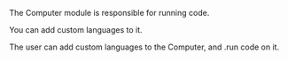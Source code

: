 The Computer module is responsible for running code.

You can add custom languages to it.

The user can add custom languages to the Computer, and .run code on it.